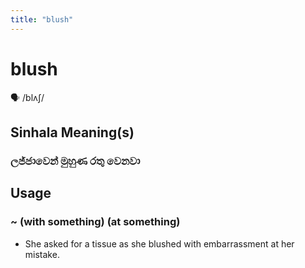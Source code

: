 ```yaml
---
title: "blush"
---
```


# blush

🗣️ /blʌʃ/

## Sinhala Meaning(s)

### ලජ්ජාවෙන් මුහුණ රතු වෙනවා

## Usage

### ~ (with something) (at something)

- She asked for a tissue as she blushed with embarrassment at her mistake.

